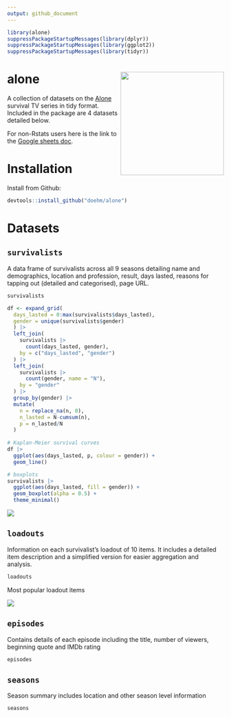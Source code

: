 ```yaml
---
output: github_document
---
```


```r
library(alone)
suppressPackageStartupMessages(library(dplyr))
suppressPackageStartupMessages(library(ggplot2))
suppressPackageStartupMessages(library(tidyr))
```


# alone <img src='dev/images/alone hex.png' align="right" height="240" />

A collection of datasets on the [Alone](https://www.history.com/shows/alone) survival TV series in tidy format. Included in the package are 4 datasets detailed below. 

For non-Rstats users here is the link to the [Google sheets doc](https://docs.google.com/spreadsheets/d/1-ZGasLGFVv6t50cOOhcA0SW68jdBIASTh3KFA2o1PQY/edit?usp=sharing).

# Installation

Install from Github:

```r
devtools::install_github("doehm/alone")
```

# Datasets

## `survivalists`

A data frame of survivalists across all 9 seasons detailing name and demographics, location and profession, result, days lasted, reasons for tapping out (detailed and categorised), page URL.

```r
survivalists
```


```r
df <- expand_grid(
  days_lasted = 0:max(survivalists$days_lasted),
  gender = unique(survivalists$gender)
  ) |> 
  left_join(
    survivalists |> 
      count(days_lasted, gender),
    by = c("days_lasted", "gender")
  ) |> 
  left_join(
    survivalists |> 
      count(gender, name = "N"),
    by = "gender"
  ) |> 
  group_by(gender) |> 
  mutate(
    n = replace_na(n, 0),
    n_lasted = N-cumsum(n),
    p = n_lasted/N
  ) 
  
# Kaplan-Meier survival curves
df |> 
  ggplot(aes(days_lasted, p, colour = gender)) +
  geom_line() 

# boxplots
survivalists |> 
  ggplot(aes(days_lasted, fill = gender)) +
  geom_boxplot(alpha = 0.5) +
  theme_minimal()

```


<img src='dev/images/boxplots.png'>

## `loadouts`

Information on each survivalist's loadout of 10 items. It includes a detailed item description and a simplified version for easier aggregation and analysis.

```r
loadouts
```

Most popular loadout items

<img src='dev/images/items.png'>


## `episodes`

Contains details of each episode including the title, number of viewers, beginning quote and IMDb rating

```r
episodes
```

## `seasons`

Season summary includes location and other season level information

```r
seasons
```

